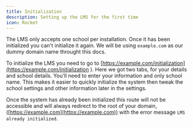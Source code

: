 ```yaml
---
title: Initialization
description: Setting up the LMS for the first time
icon: Rocket
---
```


The LMS only accepts one school per installation. Once it has been initialized you can't initialize it again. We will be using `example.com` as our dummy domain name throught this docs.

To initialize the LMS you need to go to [https://example.com/initialization](https://example.com/initialization
). Here we got two tabs, for your details and school details. You'll need to enter your information and only
school name. This makes it easier to quickly initialize the system then tweak the school settings and other
information later in the settings.

Once the system has already been initialized this route will not be accessible and will always redirect to
the root of your domain, ([https://example.com](https://example.com)) with the error message `LMS already
initialized`.

